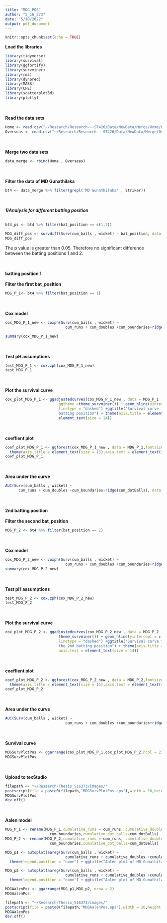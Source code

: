 ```yaml
---
title: "MDG_POS"
author: "S_16_373"
date: "5/10/2022"
output: pdf_document
---
```


```r
knitr::opts_chunk$set(echo = TRUE)
```


**Load the libraries**
```r
library(tidyverse)
library(survival)
library(ggfortify)
library(survminer)
library(rms)
library(dynpred)
library(MASS)
library(CPE)
library(scatterplot3d)
library(plotly)
```
\
\
**Read the data sets**
```r
Home <- read.csv("~/Research/Research---ST426/Data/NewData/Merge/Home/Home.csv")
Overseas <- read.csv("~/Research/Research---ST426/Data/NewData/Merge/Overseas/Overseas.csv")
```
\
\
**Merge two data sets**
```r
data_merge <- rbind(Home , Overseas)
```
\
\
**Filter the data of MD Gunathilaka**
```r
bt4 <- data_merge %>% filter(grepl('MD Gunathilaka' , Striker))
```
\
\
***1)Analysis for different batting position***
\
\
```r
bt4_ps <- bt4 %>% filter(bat_position == c(1,2))

MDG_diff_pos <- survdiff(Surv(cum_balls , wicket) ~ bat_position, data = bt4_ps)
MDG_diff_pos
```
The p value is greater than 0.05. Therefore no significant difference between the batting positions 1 and 2.

\
\
**batting position 1**
\
\
**Filter the first bat_position**
```r
MDG_P_1<- bt4 %>% filter(bat_position == 1)
```
\
\
**Cox model**
```r
cox_MDG_P_1_new <- coxph(Surv(cum_balls , wicket) ~ 
                           cum_runs + cum_doubles +cum_boundaries+ridge(cum_dotBalls), data = MDG_P_1)

summary(cox_MDG_P_1_new)
```
\
\
**Test pH assumptions**
```r
test_MDG_P_1 <- cox.zph(cox_MDG_P_1_new)
test_MDG_P_1
```
\
\
**Plot the survival curve**
```r
cox_plot_MDG_P_1 <- ggadjustedcurves(cox_MDG_P_1_new , data = MDG_P_1 , size = 2,
                        ggtheme =theme_survminer()) + geom_hline(yintercept = c(0.25,0.5,0.75) ,
                        linetype = "dashed") +ggtitle("Survival curve for MD Gunathilaka for the 1st
                        batting position") + theme(axis.title = element_text(size = 15),axis.text = 
                        element_text(size = 14))

```
\
\
**coeffient plot**
```r
coef_plot_MDG_P_1 <- ggforest(cox_MDG_P_1_new , data = MDG_P_1,fontsize = 1.2) + 
  theme(axis.title = element_text(size = 15),axis.text = element_text(size = 14))
coef_plot_MDG_P_1
```
\
\
**Area under the curve**
```r
AUC(Surv(cum_balls , wicket) ~ 
      cum_runs + cum_doubles +cum_boundaries+ridge(cum_dotBalls), data = MDG_P_1)
```
\
\
**2nd batting position**
\
\
**Filter the second bat_position**
```r
MDG_P_2 <- bt4 %>% filter(bat_position == 2)
```
\
\
**Cox model**
```r
cox_MDG_P_2_new <- coxph(Surv(cum_balls , wicket) ~ 
                           cum_runs + cum_doubles +cum_boundaries+ridge(cum_dotBalls), data = MDG_P_2)
summary(cox_MDG_P_2_new)
```
\
\
**Test pH assumptions**
```r
test_MDG_P_2 <- cox.zph(cox_MDG_P_2_new)
test_MDG_P_2
```
\
\
**Plot the survival curve**
```r
cox_plot_MDG_P_2 <- ggadjustedcurves(cox_MDG_P_2_new , data = MDG_P_2 , size = 2,ggtheme = 
                        theme_survminer()) + geom_hline(yintercept = c(0.25,0.5,0.75) , 
                        linetype = "dashed") +ggtitle("Survival curve for MD Gunathilaka for 
                        the 2nd batting position") + theme(axis.title = element_text(size = 15),
                        axis.text = element_text(size = 14))

```
\
\
**coeffient plot**
```r
coef_plot_MDG_P_2 <- ggforest(cox_MDG_P_2_new , data = MDG_P_2,fontsize = 1.2) + 
  theme(axis.title = element_text(size = 15),axis.text = element_text(size = 14))
coef_plot_MDG_P_2
```
\
\
**Area under the curve**
```r
AUC(Surv(cum_balls , wicket) ~ 
                           cum_runs + cum_doubles +cum_boundaries+ridge(cum_dotBalls), data = MDG_P_2)
```
\
\
**Survival curve**
```r
MDGSurvPlotPos <- ggarrange(cox_plot_MDG_P_1,cox_plot_MDG_P_2,ncol = 2)
MDGSurvPlotPos
```
\
\
**Upload to texStudio**
```r
filepath <- "~/Research/Thesis_S16373/images/"
postscript(file = paste0(filepath,"MDGSurvPlotPos.eps"),width = 10,height = 7,horizontal = FALSE)
MDGSurvPlotPos
dev.off()
```
\
\
**Aalen model**
```r
MDG_P_1 <- rename(MDG_P_1,cumulative_runs = cum_runs, cumulative_doubles = cum_doubles,cumulative_fours = 
                    cum_boundaries,cumulative_dot_balls=cum_dotBalls)
MDG_P_2 <- rename(MDG_P_2,cumulative_runs = cum_runs, cumulative_doubles = cum_doubles,cumulative_fours = 
                    cum_boundaries,cumulative_dot_balls=cum_dotBalls)

MDG_p1 <- autoplot(aareg(Surv(cum_balls , wicket) ~ 
                           cumulative_runs + cumulative_doubles +cumulative_fours+ridge(cumulative_dot_balls), data = MDG_P_1)) +
  theme(legend.position = "none") + ggtitle("Aalen plot of MD Gunathilaka for the 1st batting position")

MDG_p2 <- autoplot(aareg(Surv(cum_balls , wicket) ~ 
                           cumulative_runs + cumulative_doubles +cumulative_fours+ridge(cumulative_dot_balls), data = MDG_P_2)) +
  theme(legend.position = "none") + ggtitle("Aalen plot of MD Gunathilaka for the 2nd batting position")

MDGAalenPos <- ggarrange(MDG_p1,MDG_p2, nrow = 2)
MDGAalenPos
```

```r
filepath <- "~/Research/Thesis_S16373/images/"
postscript(file = paste0(filepath,"MDGAalenPos.eps"),width = 10,height = 7,horizontal = FALSE)
MDGAalenPos
dev.off()
```

